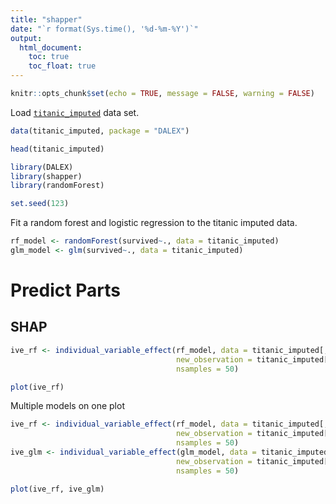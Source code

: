 ```yaml
---
title: "shapper"
date: "`r format(Sys.time(), '%d-%m-%Y')`"
output:
  html_document:
    toc: true
    toc_float: true
---
```


```r
knitr::opts_chunk$set(echo = TRUE, message = FALSE, warning = FALSE)
```

Load [`titanic_imputed`](https://modeloriented.github.io/DALEX/reference/titanic.html) data set.

```r
data(titanic_imputed, package = "DALEX")

head(titanic_imputed)
```


```r
library(DALEX)
library(shapper)
library(randomForest)

set.seed(123)
```

Fit a random forest and logistic regression to the titanic imputed data.

```r
rf_model <- randomForest(survived~., data = titanic_imputed)
glm_model <- glm(survived~., data = titanic_imputed)
```



# Predict Parts

## SHAP 


```r
ive_rf <- individual_variable_effect(rf_model, data = titanic_imputed[,-8],
                                     new_observation = titanic_imputed[1, -8],
                                     nsamples = 50)

plot(ive_rf)
```

Multiple models on one plot


```r
ive_rf <- individual_variable_effect(rf_model, data = titanic_imputed[,-8],
                                     new_observation = titanic_imputed[1, -8],
                                     nsamples = 50)
ive_glm <- individual_variable_effect(glm_model, data = titanic_imputed[,-8],
                                     new_observation = titanic_imputed[1, -8],
                                     nsamples = 50)

plot(ive_rf, ive_glm)
```

